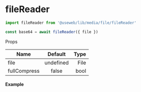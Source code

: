 
<Meta title='Lib/Media/File/fileReader' />

# fileReader

```js
import fileReader from '@useweb/lib/media/file/fileReader'

const base64 = await fileReader({ file })
```

Props

| Name         |  Default  | Type |
| ------------ | :-------: | ---: |
| file         | undefined | File |
| fullCompress |   false   | bool |

#### Example

<Story name='Example'>
  <Example />
</Story>

